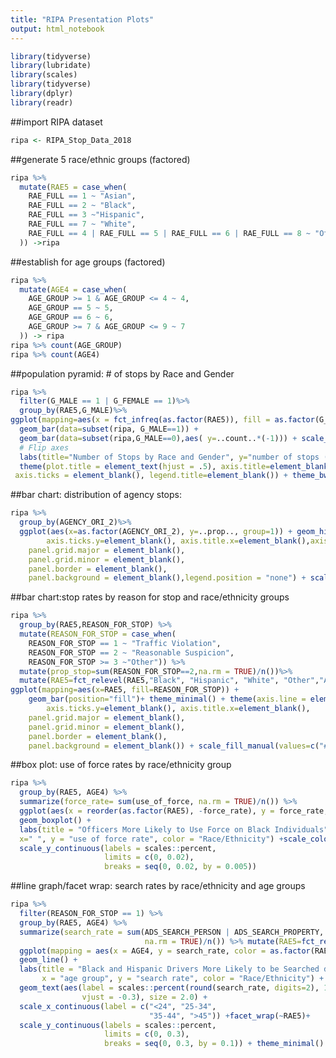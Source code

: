 ```yaml
---
title: "RIPA Presentation Plots"
output: html_notebook
---
```

```r
library(tidyverse)
library(lubridate)
library(scales)
library(tidyverse)
library(dplyr)
library(readr)
```

##import RIPA dataset
```r
ripa <- RIPA_Stop_Data_2018
```
##generate 5 race/ethnic groups (factored)
```r
ripa %>% 
  mutate(RAE5 = case_when(
    RAE_FULL == 1 ~ "Asian", 
    RAE_FULL == 2 ~ "Black",
    RAE_FULL == 3 ~"Hispanic",
    RAE_FULL == 7 ~ "White",
    RAE_FULL == 4 | RAE_FULL == 5 | RAE_FULL == 6 | RAE_FULL == 8 ~ "Other"
  )) ->ripa
```
##establish for age groups (factored)
```r
ripa %>% 
  mutate(AGE4 = case_when(
    AGE_GROUP >= 1 & AGE_GROUP <= 4 ~ 4,
    AGE_GROUP == 5 ~ 5,
    AGE_GROUP == 6 ~ 6,
    AGE_GROUP >= 7 & AGE_GROUP <= 9 ~ 7
  )) -> ripa
ripa %>% count(AGE_GROUP)
ripa %>% count(AGE4)
```
##population pyramid: # of stops by Race and Gender
```r
ripa %>%
  filter(G_MALE == 1 | G_FEMALE == 1)%>%
  group_by(RAE5,G_MALE)%>%
ggplot(mapping=aes(x = fct_infreq(as.factor(RAE5)), fill = as.factor(G_MALE))) + 
  geom_bar(data=subset(ripa, G_MALE==1)) + 
  geom_bar(data=subset(ripa,G_MALE==0),aes( y=..count..*(-1))) + scale_y_continuous(breaks = seq(-200000, 550000, 50000), labels=abs(seq(-200, 550, 50))) +  coord_flip() +
  # Flip axes
  labs(title="Number of Stops by Race and Gender", y="number of stops (in thousands)", x="race & ethnicity", fill="Gender") + 
  theme(plot.title = element_text(hjust = .5), axis.title=element_blank(),
 axis.ticks = element_blank(), legend.title=element_blank()) + theme_bw() +  scale_fill_manual(values=c("#E69F00","#56B4E9"),labels = c("Women", "Men"))
```
##bar chart: distribution of agency stops:
```r
ripa %>%
  group_by(AGENCY_ORI_2)%>%
  ggplot(aes(x=as.factor(AGENCY_ORI_2), y=..prop.., group=1)) + geom_histogram(stat = "count", fct_relevel=(c("3","4","6","5","7","8","1","2")))+theme_minimal()+labs() + theme(axis.line = element_line(colour = "white"),axis.text.y=element_blank(),
        axis.ticks.y=element_blank(), axis.title.x=element_blank(),axis.title.y=element_blank(),
    panel.grid.major = element_blank(),
    panel.grid.minor = element_blank(),
    panel.border = element_blank(),
    panel.background = element_blank(),legend.position = "none") + scale_x_discrete(guide = guide_axis(n.dodge = 2), labels=c("1"="LA Sheriff","2"="LAPD", "3"="Riverside Sheriff", "4"= "CHP","5"="San Bern. Sheriff", "6"="SD Sheriff", "7"= "SDPD","8"="SFPD"))+geom_text(aes(label=scales::percent(round(..prop..,2)), y=..prop..), stat="count", vjust=-.5, size=3)
```

##bar chart:stop rates by reason for stop and race/ethnicity groups
```r
ripa %>% 
  group_by(RAE5,REASON_FOR_STOP) %>% 
  mutate(REASON_FOR_STOP = case_when(
    REASON_FOR_STOP == 1 ~ "Traffic Violation", 
    REASON_FOR_STOP == 2 ~ "Reasonable Suspicion",
    REASON_FOR_STOP >= 3 ~"Other")) %>%
  mutate(prop_stop=sum(REASON_FOR_STOP==2,na.rm = TRUE)/n())%>% 
  mutate(RAE5=fct_relevel(RAE5,"Black", "Hispanic", "White", "Other","Asian"))%>% 
ggplot(mapping=aes(x=RAE5, fill=REASON_FOR_STOP)) + 
    geom_bar(position="fill")+ theme_minimal() + theme(axis.line = element_line(colour = "black"),axis.text.y=element_blank(),
        axis.ticks.y=element_blank(), axis.title.x=element_blank(),
    panel.grid.major = element_blank(),
    panel.grid.minor = element_blank(),
    panel.border = element_blank(),
    panel.background = element_blank()) + scale_fill_manual(values=c("#56B4E9", "#009E73", "#0072B2")) + labs(y = "Stop Rate", fill="Reason For Stop", label="white") + scale_y_continuous(labels = scales::percent)+
```

##box plot: use of force rates by race/ethnicity group 
```r
ripa %>% 
  group_by(RAE5, AGE4) %>% 
  summarize(force_rate= sum(use_of_force, na.rm = TRUE)/n()) %>% 
  ggplot(aes(x = reorder(as.factor(RAE5), -force_rate), y = force_rate, fill = as.factor(RAE5))) +
  geom_boxplot() +
  labs(title = "Officers More Likely to Use Force on Black Individuals",
  x=" ", y = "use of force rate", color = "Race/Ethnicity") +scale_color_discrete(labels = c("Asian", "Black", "Hispanic", "White", "Other")) +scale_fill_discrete(name=NULL) + theme(legend.title = element_blank()) + theme_minimal()+ 
  scale_y_continuous(labels = scales::percent,
                     limits = c(0, 0.02),
                     breaks = seq(0, 0.02, by = 0.005))
```

##line graph/facet wrap: search rates by race/ethnicity and age groups

```r
ripa %>% 
  filter(REASON_FOR_STOP == 1) %>% 
  group_by(RAE5, AGE4) %>% 
  summarize(search_rate = sum(ADS_SEARCH_PERSON | ADS_SEARCH_PROPERTY, 
                              na.rm = TRUE)/n()) %>% mutate(RAE5=fct_relevel(RAE5,"Black", "Hispanic", "White", "Other","Asian"))%>% 
  ggplot(mapping = aes(x = AGE4, y = search_rate, color = as.factor(RAE5))) +
  geom_line() +
  labs(title = "Black and Hispanic Drivers More Likely to be Searched during Traffic Stops",
       x = "age group", y = "search rate", color = "Race/Ethnicity") +
  geom_text(aes(label = scales::percent(round(search_rate, digits=2), 1), 
                vjust = -0.3), size = 2.0) +
  scale_x_continuous(label = c("<24", "25-34", 
                               "35-44", ">45")) +facet_wrap(~RAE5)+
  scale_y_continuous(labels = scales::percent, 
                     limits = c(0, 0.3),
                     breaks = seq(0, 0.3, by = 0.1)) + theme_minimal()
```
